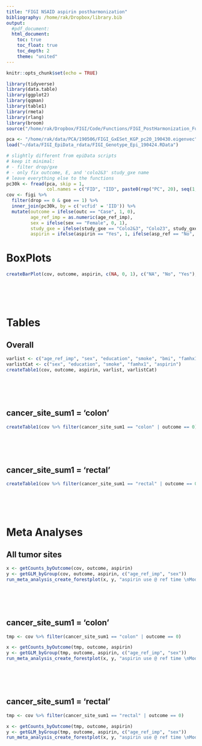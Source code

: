 ```yaml
---
title: "FIGI NSAID aspirin postharmonization"
bibliography: /home/rak/Dropbox/library.bib
output: 
  #pdf_document:
  html_document:
    toc: true
    toc_float: true
    toc_depth: 2
    theme: "united"
---
```


```r
knitr::opts_chunk$set(echo = TRUE)
```

<style type="text/css">
.main-container {
  max-width: 1800px !important;
  margin-left: auto;
  margin-right: auto;
}
</style>


```r
library(tidyverse)
library(data.table)
library(ggplot2)
library(qqman)
library(table1)
library(rmeta)
library(rlang)
library(broom)
source("/home/rak/Dropbox/FIGI/Code/Functions/FIGI_PostHarmonization_Functions.R")
```


```r
pca <- "/home/rak/data/PCA/190506/FIGI_GxESet_KGP_pc20_190430.eigenvec"
load("~/data/FIGI_EpiData_rdata/FIGI_Genotype_Epi_190424.RData")

# slightly different from epiData scripts
# keep it minimal: 
# - filter drop/gxe
# - only fix outcome, E, and 'colo2&3' study_gxe name
# leave everything else to the functions
pc30k <- fread(pca, skip = 1, 
               col.names = c("FID", "IID", paste0(rep("PC", 20), seq(1,20))))
cov <- figi %>%
  filter(drop == 0 & gxe == 1) %>% 
  inner_join(pc30k, by = c('vcfid' = 'IID')) %>% 
  mutate(outcome = ifelse(outc == "Case", 1, 0),
         age_ref_imp = as.numeric(age_ref_imp),
         sex = ifelse(sex == "Female", 0, 1),
         study_gxe = ifelse(study_gxe == "Colo2&3", "Colo23", study_gxe),
         aspirin = ifelse(aspirin == "Yes", 1, ifelse(asp_ref == "No", 0, NA)))

```


# BoxPlots {.tabset}
```r
createBarPlot(cov, outcome, aspirin, c(NA, 0, 1), c("NA", "No", "Yes"), c( "black", "cyan", "red"))

```
<br><br><br>


# Tables {.tabset}

## Overall
```r
varlist <- c("age_ref_imp", "sex", "education", "smoke", "bmi", "famhx1", "aspirin", "calcium_tot", "fruit", "vegetable", "redmeat", "procmeat")
varlistCat <- c("sex", "education", "smoke", "famhx1", "aspirin")
createTable1(cov, outcome, aspirin, varlist, varlistCat) 
```
<br><br><br>

## cancer_site_sum1 = 'colon'
```r
createTable1(cov %>% filter(cancer_site_sum1 == "colon" | outcome == 0), outcome, aspirin, varlist, varlistCat)
```
<br><br><br>

## cancer_site_sum1 = 'rectal'
```r
createTable1(cov %>% filter(cancer_site_sum1 == "rectal" | outcome == 0), outcome, aspirin, varlist, varlistCat)
```
<br><br><br>




# Meta Analyses {.tabset}

## All tumor sites
```r
x <- getCounts_byOutcome(cov, outcome, aspirin)
y <- getGLM_byGroup(cov, outcome, aspirin, c("age_ref_imp", "sex"))
run_meta_analysis_create_forestplot(x, y, "aspirin use @ ref time \nModel: outcome~aspirin+age_ref_imp+sex") 
```
<br><br><br>

## cancer_site_sum1 = 'colon'
```r
tmp <- cov %>% filter(cancer_site_sum1 == "colon" | outcome == 0)

x <- getCounts_byOutcome(tmp, outcome, aspirin)
y <- getGLM_byGroup(tmp, outcome, aspirin, c("age_ref_imp", "sex"))
run_meta_analysis_create_forestplot(x, y, "aspirin use @ ref time \nModel: outcome~aspirin+age_ref_imp+sex")
```
<br><br><br>

## cancer_site_sum1 = 'rectal'
```r
tmp <- cov %>% filter(cancer_site_sum1 == "rectal" | outcome == 0)

x <- getCounts_byOutcome(tmp, outcome, aspirin)
y <- getGLM_byGroup(tmp, outcome, aspirin, c("age_ref_imp", "sex"))
run_meta_analysis_create_forestplot(x, y, "aspirin use @ ref time \nModel: outcome~aspirin+age_ref_imp+sex")
```
<br><br><br>